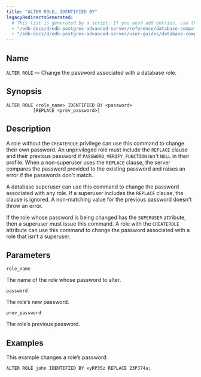 ```yaml
---
title: "ALTER ROLE… IDENTIFIED BY"
legacyRedirectsGenerated:
  # This list is generated by a script. If you need add entries, use the `legacyRedirects` key.
  - "/edb-docs/d/edb-postgres-advanced-server/reference/database-compatibility-for-oracle-developers-reference-guide/9.6/Database_Compatibility_for_Oracle_Developers_Reference_Guide.1.023.html"
  - "/edb-docs/d/edb-postgres-advanced-server/user-guides/database-compatibility-for-oracle-developers-guide/9.5/Database_Compatibility_for_Oracle_Developers_Guide.1.053.html"
---
```


<div id="alter_role_identified_by" class="registered_link"></div>

## Name

`ALTER ROLE` &mdash; Change the password associated with a database role.

## Synopsis

```text
ALTER ROLE <role_name> IDENTIFIED BY <password>
          [REPLACE <prev_password>]
```

## Description

A role without the `CREATEROLE` privilege can use this command to change their own password. An unprivileged role must include the `REPLACE` clause and their previous password if `PASSWORD_VERIFY_FUNCTION` isn't `NULL` in their profile. When a non-superuser uses the `REPLACE` clause, the server compares the password provided to the existing password and raises an error if the passwords don't match.

A database superuser can use this command to change the password associated with any role. If a superuser includes the `REPLACE` clause, the clause is ignored. A non-matching value for the previous password doesn't throw an error.

If the role whose password is being changed has the `SUPERUSER` attribute, then a superuser must issue this command. A role with the `CREATEROLE` attribute can use this command to change the password associated with a role that isn't a superuser.

## Parameters

`role_name`

 The name of the role whose password to alter.

`password`

 The role’s new password.

`prev_password`

 The role’s previous password.

## Examples

This example changes a role’s password:

```text
ALTER ROLE john IDENTIFIED BY xyRP35z REPLACE 23PJ74a;
```

